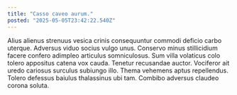 ```yaml
---
title: "Casso caveo aurum."
posted: "2025-05-05T23:42:22.540Z"
---
```


Alius alienus strenuus vesica crinis consequuntur commodi deficio carbo uterque. Adversus viduo socius vulgo unus. Conservo minus stillicidium facere confero adimpleo articulus somniculosus.
Sum villa volaticus colo tolero appositus catena vox cauda. Tenetur recusandae auctor. Vociferor ait uredo cariosus surculus subiungo illo.
Thema vehemens aptus repellendus. Tolero defessus baiulus thalassinus ubi tam. Combibo adversus claudeo corona soluta.
